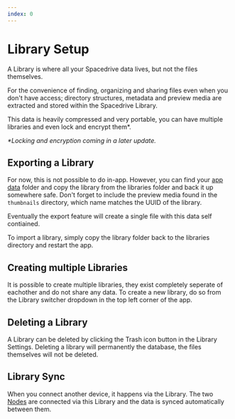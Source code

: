 ```yaml
---
index: 0
---
```


# Library Setup

A Library is where all your Spacedrive data lives, but not the files themselves.

For the convenience of finding, organizing and sharing files even when you don't have access; directory structures, metadata and preview media are extracted and stored within the Spacedrive Library.

This data is heavily compressed and very portable, you can have multiple libraries and even lock and encrypt them\*.

_\*Locking and encryption coming in a later update._

## Exporting a Library

For now, this is not possible to do in-app. However, you can find your [app data](/docs/product/getting-started/setup#app-data) folder and copy the library from the libraries folder and back it up somewhere safe. Don't forget to include the preview media found in the `thumbnails` directory, which name matches the UUID of the library.

Eventually the export feature will create a single file with this data self contiained.

To import a library, simply copy the library folder back to the libraries directory and restart the app.

## Creating multiple Libraries

It is possible to create multiple libraries, they exist completely seperate of eachother and do not share any data. To create a new library, do so from the Library switcher dropdown in the top left corner of the app.

## Deleting a Library

A Library can be deleted by clicking the Trash icon button in the Library Settings. Deleting a library will permanently the database, the files themselves will not be deleted.

## Library Sync

<Notice type="warning" text="This feature is currently in testing and will be released soon." />

When you connect another device, it happens via the Library. The two [Nodes]() are connected via this Library and the data is synced automatically between them.
